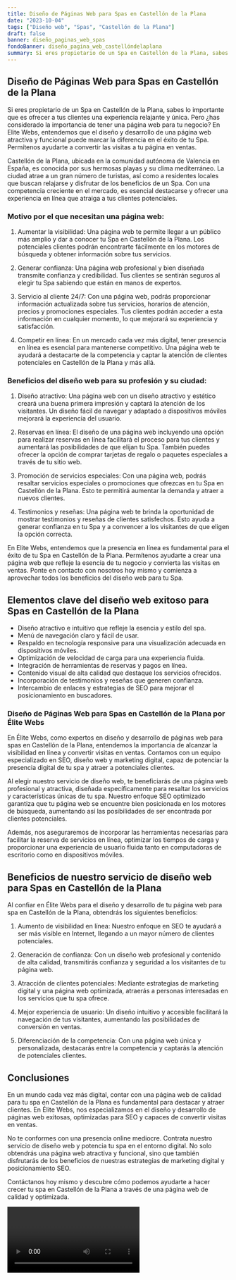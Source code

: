```yaml
---
title: Diseño de Páginas Web para Spas en Castellón de la Plana
date: "2023-10-04"
tags: ["Diseño web", "Spas", "Castellón de la Plana"]
draft: false
banner: diseño_paginas_web_spas
fondoBanner: diseño_pagina_web_castellóndelaplana
summary: Si eres propietario de un Spa en Castellón de la Plana, sabes lo importante que es ofrecer a tus clientes una experiencia relajante y única. Pero ¿has considerado la importancia de tener una página web para tu negocio? En Elite Webs, entendemos que el diseño y desarrollo de una página web atractiva y funcional puede marcar la diferencia en el éxito de tu Spa. Permítenos ayudarte a convertir las visitas a tu página en ventas.
---
```



## Diseño de Páginas Web para Spas en Castellón de la Plana

Si eres propietario de un Spa en Castellón de la Plana, sabes lo importante que es ofrecer a tus clientes una experiencia relajante y única. Pero ¿has considerado la importancia de tener una página web para tu negocio? En Elite Webs, entendemos que el diseño y desarrollo de una página web atractiva y funcional puede marcar la diferencia en el éxito de tu Spa. Permítenos ayudarte a convertir las visitas a tu página en ventas.

Castellón de la Plana, ubicada en la comunidad autónoma de Valencia en España, es conocida por sus hermosas playas y su clima mediterráneo. La ciudad atrae a un gran número de turistas, así como a residentes locales que buscan relajarse y disfrutar de los beneficios de un Spa. Con una competencia creciente en el mercado, es esencial destacarse y ofrecer una experiencia en línea que atraiga a tus clientes potenciales.

### Motivo por el que necesitan una página web:

1. Aumentar la visibilidad: Una página web te permite llegar a un público más amplio y dar a conocer tu Spa en Castellón de la Plana. Los potenciales clientes podrán encontrarte fácilmente en los motores de búsqueda y obtener información sobre tus servicios.

2. Generar confianza: Una página web profesional y bien diseñada transmite confianza y credibilidad. Tus clientes se sentirán seguros al elegir tu Spa sabiendo que están en manos de expertos.

3. Servicio al cliente 24/7: Con una página web, podrás proporcionar información actualizada sobre tus servicios, horarios de atención, precios y promociones especiales. Tus clientes podrán acceder a esta información en cualquier momento, lo que mejorará su experiencia y satisfacción.

4. Competir en línea: En un mercado cada vez más digital, tener presencia en línea es esencial para mantenerse competitivo. Una página web te ayudará a destacarte de la competencia y captar la atención de clientes potenciales en Castellón de la Plana y más allá.

### Beneficios del diseño web para su profesión y su ciudad:

1. Diseño atractivo: Una página web con un diseño atractivo y estético creará una buena primera impresión y captará la atención de los visitantes. Un diseño fácil de navegar y adaptado a dispositivos móviles mejorará la experiencia del usuario.

2. Reservas en línea: El diseño de una página web incluyendo una opción para realizar reservas en línea facilitará el proceso para tus clientes y aumentará las posibilidades de que elijan tu Spa. También puedes ofrecer la opción de comprar tarjetas de regalo o paquetes especiales a través de tu sitio web.

3. Promoción de servicios especiales: Con una página web, podrás resaltar servicios especiales o promociones que ofrezcas en tu Spa en Castellón de la Plana. Esto te permitirá aumentar la demanda y atraer a nuevos clientes.

4. Testimonios y reseñas: Una página web te brinda la oportunidad de mostrar testimonios y reseñas de clientes satisfechos. Esto ayuda a generar confianza en tu Spa y a convencer a los visitantes de que eligen la opción correcta.

En Elite Webs, entendemos que la presencia en línea es fundamental para el éxito de tu Spa en Castellón de la Plana. Permítenos ayudarte a crear una página web que refleje la esencia de tu negocio y convierta las visitas en ventas. Ponte en contacto con nosotros hoy mismo y comienza a aprovechar todos los beneficios del diseño web para tu Spa.

<GifSeo />

<Cta />

## Elementos clave del diseño web exitoso para Spas en Castellón de la Plana

- Diseño atractivo e intuitivo que refleje la esencia y estilo del spa.
- Menú de navegación claro y fácil de usar.
- Respaldo en tecnología responsive para una visualización adecuada en dispositivos móviles.
- Optimización de velocidad de carga para una experiencia fluida.
- Integración de herramientas de reservas y pagos en línea.
- Contenido visual de alta calidad que destaque los servicios ofrecidos.
- Incorporación de testimonios y reseñas que generen confianza.
- Intercambio de enlaces y estrategias de SEO para mejorar el posicionamiento en buscadores.

### Diseño de Páginas Web para Spas en Castellón de la Plana por Élite Webs

En Élite Webs, como expertos en diseño y desarrollo de páginas web para spas en Castellón de la Plana, entendemos la importancia de alcanzar la visibilidad en línea y convertir visitas en ventas. Contamos con un equipo especializado en SEO, diseño web y marketing digital, capaz de potenciar la presencia digital de tu spa y atraer a potenciales clientes.

Al elegir nuestro servicio de diseño web, te beneficiarás de una página web profesional y atractiva, diseñada específicamente para resaltar los servicios y características únicas de tu spa. Nuestro enfoque SEO optimizado garantiza que tu página web se encuentre bien posicionada en los motores de búsqueda, aumentando así las posibilidades de ser encontrada por clientes potenciales.

Además, nos aseguraremos de incorporar las herramientas necesarias para facilitar la reserva de servicios en línea, optimizar los tiempos de carga y proporcionar una experiencia de usuario fluida tanto en computadoras de escritorio como en dispositivos móviles.

## Beneficios de nuestro servicio de diseño web para Spas en Castellón de la Plana

Al confiar en Élite Webs para el diseño y desarrollo de tu página web para spa en Castellón de la Plana, obtendrás los siguientes beneficios:

1. Aumento de visibilidad en línea: Nuestro enfoque en SEO te ayudará a ser más visible en Internet, llegando a un mayor número de clientes potenciales.

2. Generación de confianza: Con un diseño web profesional y contenido de alta calidad, transmitirás confianza y seguridad a los visitantes de tu página web.

3. Atracción de clientes potenciales: Mediante estrategias de marketing digital y una página web optimizada, atraerás a personas interesadas en los servicios que tu spa ofrece.

4. Mejor experiencia de usuario: Un diseño intuitivo y accesible facilitará la navegación de tus visitantes, aumentando las posibilidades de conversión en ventas.

5. Diferenciación de la competencia: Con una página web única y personalizada, destacarás entre la competencia y captarás la atención de potenciales clientes.

## Conclusiones

En un mundo cada vez más digital, contar con una página web de calidad para tu spa en Castellón de la Plana es fundamental para destacar y atraer clientes. En Élite Webs, nos especializamos en el diseño y desarrollo de páginas web exitosas, optimizadas para SEO y capaces de convertir visitas en ventas.

No te conformes con una presencia online mediocre. Contrata nuestro servicio de diseño web y potencia tu spa en el entorno digital. No solo obtendrás una página web atractiva y funcional, sino que también disfrutarás de los beneficios de nuestras estrategias de marketing digital y posicionamiento SEO.

Contáctanos hoy mismo y descubre cómo podemos ayudarte a hacer crecer tu spa en Castellón de la Plana a través de una página web de calidad y optimizada.

<Video />

<CtaBot job="Spas" city="Castellón de la Plana" />

<Gmaps query="Castellón de la Plana+españa+maps" />
